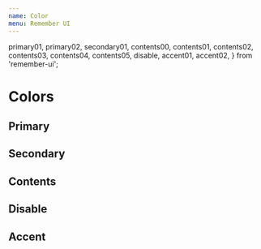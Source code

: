 ```yaml
---
name: Color
menu: Remember UI
---
```



  primary01,
  primary02,
  secondary01,
  contents00,
  contents01,
  contents02,
  contents03,
  contents04,
  contents05,
  disable,
  accent01,
  accent02,
} from 'remember-ui';

# Colors

## Primary

<Playground>
  <ColorItem
    colorName="primary01"
    backgroundColor={primary01}
    invertTextColor
  />
  <ColorItem
    colorName="primary02"
    backgroundColor={primary02}
    invertTextColor
  />
</Playground>

## Secondary

<Playground>
  <ColorItem colorName="secondary01" backgroundColor={secondary01} />
</Playground>

## Contents

<Playground>
  <ColorItem
    colorName="contents00"
    backgroundColor={contents00}
    invertTextColor
  />
  <ColorItem
    colorName="contents01"
    backgroundColor={contents01}
    invertTextColor
  />
  <ColorItem
    colorName="contents02"
    backgroundColor={contents02}
    invertTextColor
  />
  <ColorItem
    colorName="contents03"
    backgroundColor={contents03}
    invertTextColor
  />
  <ColorItem
    colorName="contents04"
    backgroundColor={contents04}
    invertTextColor
  />
  <ColorItem
    colorName="contents05"
    backgroundColor={contents05}
    invertTextColor
  />
</Playground>

## Disable

<Playground>
  <ColorItem colorName="disable" backgroundColor={disable} invertTextColor />
</Playground>

## Accent

<Playground>
  <ColorItem colorName="accent01" backgroundColor={accent01} />
  <ColorItem colorName="accent02" backgroundColor={accent02} />
</Playground>
